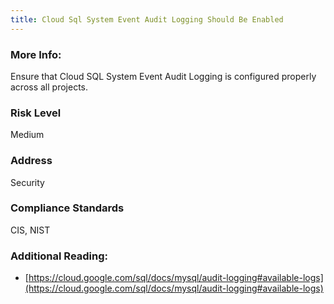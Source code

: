 ```yaml
---
title: Cloud Sql System Event Audit Logging Should Be Enabled
---
```


### More Info:

Ensure that Cloud SQL System Event Audit Logging is configured properly across all projects.

### Risk Level

Medium

### Address

Security

### Compliance Standards

CIS, NIST

### Additional Reading:

- [https://cloud.google.com/sql/docs/mysql/audit-logging#available-logs](https://cloud.google.com/sql/docs/mysql/audit-logging#available-logs)
